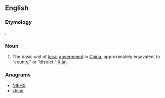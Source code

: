 ==English==

===Etymology===
{{etyl|cmn}} {{term|县|tr=hsien|lang=zh}}.

===Noun===
{{en-noun}}
{{wikipedia}}

# The basic unit of [[local]] [[government]] in [[China]], approximately equivalent to “county,” or “district.” [[Xiàn]].

===Anagrams===
* [[NIEHS#English|NIEHS]]
* [[shine#English|shine]]